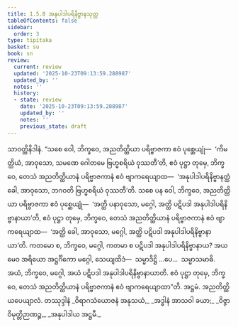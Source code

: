 ```yaml
---
title: 1.5.8 အနုပါဒါပရိနိဗ္ဗာနသုတ္တ
tableOfContents: false
sidebar:
  order: 3
type: tipitaka
basket: su
book: sn
review:
  current: review
  updated: '2025-10-23T09:13:59.288987'
  updated_by: ''
  notes: ''
  history:
  - state: review
    date: '2025-10-23T09:13:59.288987'
    updated_by: ''
    notes: ''
    previous_state: draft
---
```



<ReviewStatus review={frontmatter.review} showDetails={true} />

<HypothesisAnnotation frontmatter={frontmatter} />

<DynamicBreadcrumb />

<Division number="48" book="sn" e="ch" v="18" p="286">

<Paragraph number="150" book="sn">
သာဝတ္ထိနိဒါနံ. “သစေ ဝေါ, ဘိက္ခဝေ, အညတိတ္ထိယာ ပရိဗ္ဗာဇကာ ဧဝံ ပုစ္ဆေယျုံ—  ‘ကိမတ္ထိယံ, အာဝုသော, သမဏေ ဂေါတမေ ဗြဟ္မစရိယံ ဝုဿတီ’တိ, ဧဝံ ပုဋ္ဌာ တုမှေ, ဘိက္ခဝေ, တေသံ အညတိတ္ထိယာနံ ပရိဗ္ဗာဇကာနံ ဧဝံ ဗျာကရေယျာထ—  ‘အနုပါဒါပရိနိဗ္ဗာနတ္ထံ ခေါ, အာဝုသော, ဘဂဝတိ ဗြဟ္မစရိယံ ဝုဿတီ’တိ. သစေ ပန ဝေါ, ဘိက္ခဝေ, အညတိတ္ထိယာ ပရိဗ္ဗာဇကာ ဧဝံ ပုစ္ဆေယျုံ—  ‘အတ္ထိ ပနာဝုသော, မဂ္ဂေါ, အတ္ထိ ပဋိပဒါ အနုပါဒါပရိနိဗ္ဗာနာယာ’တိ, ဧဝံ ပုဋ္ဌာ တုမှေ, ဘိက္ခဝေ, တေသံ အညတိတ္ထိယာနံ ပရိဗ္ဗာဇကာနံ ဧဝံ ဗျာကရေယျာထ—  ‘အတ္ထိ ခေါ, အာဝုသော, မဂ္ဂေါ, အတ္ထိ ပဋိပဒါ အနုပါဒါပရိနိဗ္ဗာနာယာ’တိ. ကတမော စ, ဘိက္ခဝေ, မဂ္ဂေါ, ကတမာ စ ပဋိပဒါ အနုပါဒါပရိနိဗ္ဗာနာယ? အယမေဝ အရိယော အဋ္ဌင်္ဂိကော မဂ္ဂေါ, သေယျထိဒံ—  သမ္မာဒိဋ္ဌိ …ပေ…  သမ္မာသမာဓိ. အယံ, ဘိက္ခဝေ, မဂ္ဂေါ, အယံ ပဋိပဒါ အနုပါဒါပရိနိဗ္ဗာနာယာတိ. ဧဝံ ပုဋ္ဌာ တုမှေ, ဘိက္ခဝေ, တေသံ အညတိတ္ထိယာနံ ပရိဗ္ဗာဇကာနံ ဧဝံ ဗျာကရေယျာထာ”တိ.

</Paragraph>
</Division>

<Paragraph number="151" type="center" book="sn">
အဋ္ဌမံ.



</Paragraph>

<Paragraph number="152" type="center" book="sn">
အညတိတ္ထိယပေယျာလံ.



</Paragraph>

<Paragraph number="153" type="center" book="sn">
တဿုဒ္ဒါနံ


</Paragraph>

<Paragraph number="154" type="verses" book="sn">
_ဝိရာဂသံယောဇနံ အနုသယံ,_  
_အဒ္ဓါနံ အာသဝါ ခယာ;_  
_ဝိဇ္ဇာဝိမုတ္တိဉာဏဉ္စ,_  
_အနုပါဒါယ အဋ္ဌမီ._
</Paragraph>